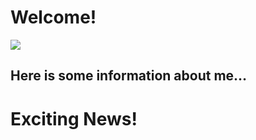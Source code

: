 
# Welcome! 
![](header.png)

## Here is some information about me...

# <i class="fas fa-exclamation-circle fa-lg fa-pulse" style="color: firebrick"></i> Exciting News! 


